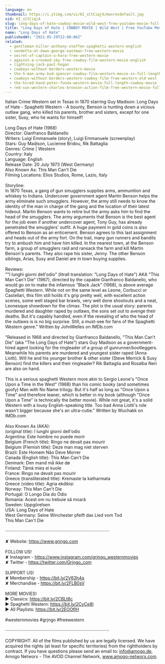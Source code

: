 ```yaml
---
language: en
thumbnail: https://i.ytimg.com/vi/6I_sCtCiqj4/maxresdefault.jpg
vid: 6I_sCtCiqj4
slug: long-days-of-hate-cowboy-movie-wild-west-free-youtube-movie-full-length-english
title: "Long Days of Hate | COWBOY MOVIE | Wild West | Free YouTube Movie | Full Length | English"
name: "Long Days of Hate"
publishedAt: "2021-05-29T22:00:06Z"
related:
  - gentleman-killer-anthony-steffen-spaghetti-western-english
  - vendetta-at-dawn-george-eastman-free-western-movie
  - secret-of-captain-o-hara-free-western-movie
  - against-a-crooked-sky-free-cowboy-film-western-movie-english
  - lightning-jack-paul-hogan
  - cowboys-without-borders-western-movie
  - the-5-man-army-bud-spencer-cowboy-film-western-movie-in-full-length
  - cowboys-without-borders-western-cowboy-film-free-western-old-west
  - the-hired-hand-peter-fonda-western-movie-full-length-cowboy-movie
  - red-sun-western-charles-bronson-action-film-free-western-movie-full-length-english-hd
---
```


Italian Crime Western set in Texas in 1870 starring Guy Madison: Long Days of Hate - Spaghetti Western - A bounty, Benson is hunting down a vicious outlaw gang, who killed his parents, brother and sisters, except for one sister, Susy, who he wants for himself! <br />
<br />
Long Days of Hate (1968)<br />
Director: Gianfranco Baldanello<br />
Writers: Luigi Emmanuele (story), Luigi Emmanuele (screenplay) <br />
Stars: Guy Madison, Lucienne Bridou, Rik Battaglia <br />
Genres: Crime | Western <br />
Country: Italy<br />
Language: English<br />
Release Date: 20 July 1973 (West Germany) <br />
Also Known As: This Man Can't Die <br />
Filming Locations: Elios Studios, Rome, Lazio, Italy <br />
<br />
Storyline:<br />
In 1870 Texas, a gang of gun smugglers supplies arms, ammunition and whiskey to Indians. Undercover government agent Martin Benson helps the army eliminate such smugglers. However, the army still needs to know the identity of the man in charge of the gang and the location of their latest hideout. Martin Benson wants to retire but the army asks him to find the head of the smugglers. The army arguments that Benson is the best agent for the job even if another undercover agent, Tony Guy, has already penetrated the smugglers' outfit. A huge payment in gold coins is also offered to Benson as an enticement. Benson agrees to this last assignment and heads out of the army fort. On the trail, many gun runners and bandits try to ambush him and have him killed. In the nearest town, at the Benson farm, a group of smugglers raid and ransack the farm and kill Martin Benson's parents. They also rape his sister, Jenny. The other Benson siblings, Arias, Susy and Daniel are in town buying supplies. <br />
<br />
Reviews:<br />
""I lunghi giorni dell'odio" (litrall translation: "Long Days of Hate") AKA "This Man Can't Die" (1967), directed by the capable Gianfranco Baldanello, who would go on to make the infamous "Black Jack" (1968), is above average Spaghetti Western. While not on the same level as Leone, Corbucci or Castellari, this film still holds it's grip pretty well, with excellent action scenes, some well staged bar brawls, very well done shootouts and a neat, Leonesque showdown for the climax. The plot is the usual story: parents murdered and daughter raped by outlaws, the sons set out to avenge their deaths. But it's capably handled, even if the revealing of who the head of the outlaws is is no big surprise. Still, a must-see for fans of the Spaghetti Western genre." Written by JohnWelles on IMDb.com<br />
<br />
"Released in 1968 and directed by Gianfranco Baldanello, "This Man Can't Die" (aka "The Long Days of Hate") stars Guy Madison as a government-hired agent looking for the ringleader of a group of gunrunner/bootleggers. Meanwhile his parents are murdered and youngest sister raped (Anna Liotti). Will he and his younger brother & other sister (Steve Merrick & Susy Benson) find the killers and their ringleader? Rik Battaglia and Rosalba Neri are also on hand.<br />
<br />
This is a serious spaghetti Western more akin to Sergio Leone's "Once Upon a Time in the West" (1968) than his comic booky (and sometimes goofy) Man with No Name trilogy. But it's half as long as "Once Upon a Time" and therefore leaner, which is better in my book (although "Once Upon a Time" is technically the better movie). While not great, it's a solid Western with a lousy English-speaking title. Too bad Anna Liotti's role wasn't bigger because she's an ultra-cutie." Written by Wuchakk on IMDb.com<br />
<br />
Also Known As (AKA):<br />
(original title): I lunghi giorni dell'odio<br />
Argentina: Este hombre no puede morir<br />
Belgium (French title): Ringo ne devait pas mourir<br />
Belgium (Flemish title): Deze man mag niet sterven<br />
Brazil: Este Homem Não Deve Morrer<br />
Canada (English title): This Man Can't Die<br />
Denmark: Den mand må ikke dø<br />
Finland: Tämä mies ei kuole<br />
France: Ringo ne devait pas mourir<br />
Greece (transliterated title): Kremaste ta katharmata<br />
Greece (video title): Agria ekdikisi<br />
Norway: This Man Can't Die<br />
Portugal: O Longo Dia do Ódio<br />
Romania: Acest om nu trebuie să moară<br />
Sweden: Uppgörelsen<br />
USA: Long Days of Hate<br />
West Germany: Seine Winchester pfeift das Lied vom Tod<br />
 This Man Can't Die<br />
<br />
····················································································<br />
<br />
✘ Website: https://www.grjngo.com<br />
<br />
FOLLOW US!<br />
✘ Instagram - https://www.instagram.com/grjngo_westernmovies<br />
✘ Twitter - https://twitter.com/Grjngo_com<br />
<br />
SUPPORT US!<br />
✘ Membership - https://bit.ly/2V63h4q<br />
✘ Merchandise - https://bit.ly/2FLB0sV<br />
<br />
MORE MOVIES! <br />
► Classics: https://bit.ly/2CBLt8c <br />
► Spaghetti Western: https://bit.ly/2CyCe8I <br />
► All Playlists: https://bit.ly/2EOOfIH <br />
<br />
#westernmovies #grjngo #freewestern<br />
<br />
····················································································<br />
<br />
COPYRIGHT: All of the films published by us are legally licensed. We have acquired the rights (at least for specific territories) from the rightholders by contract. If you have questions please send an email to: info@amogo.de, Amogo Networx - The AVOD Channel Network, www.amogo-networx.com.